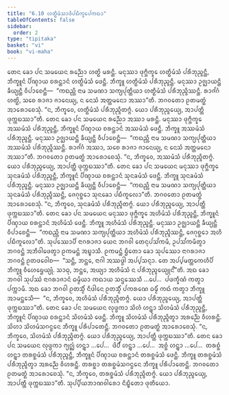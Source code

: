 ```yaml
---
title: "6.10 ᩉᨲ᩠ᨳᩥᨾᩴᩈᩣᨴᩥᨸᨭᩥᨠ᩠ᨡᩮᨸᨠᨳᩣ"
tableOfContents: false
sidebar:
  order: 2
type: "tipitaka"
basket: "vi"
book: "vi-maha"
---
```



<DynamicBreadcrumb />

<Division number="281" book="vi-maha">

<Paragraph number="1271" book="vi-maha">
ᨲᩮᨶ ᨡᩮᩣ ᨸᨶ ᩈᨾᨿᩮᨶ ᩁᨬ᩠ᨬᩮᩣ ᩉᨲ᩠ᨳᩦ ᨾᩁᨶ᩠ᨲᩥ. ᨾᨶᩩᩔᩣ ᨴᩩᨻ᩠ᨽᩥᨠ᩠ᨡᩮ ᩉᨲ᩠ᨳᩥᨾᩴᩈᩴ ᨸᩁᩥᨽᩩᨬ᩠ᨩᨶ᩠ᨲᩥ, ᨽᩥᨠ᩠ᨡᩪᨶᩴ ᨸᩥᨱ᩠ᨯᩣᨿ ᨧᩁᨶ᩠ᨲᩣᨶᩴ ᩉᨲ᩠ᨳᩥᨾᩴᩈᩴ ᨴᩮᨶ᩠ᨲᩥ. ᨽᩥᨠ᩠ᨡᩪ ᩉᨲ᩠ᨳᩥᨾᩴᩈᩴ ᨸᩁᩥᨽᩩᨬ᩠ᨩᨶ᩠ᨲᩥ. ᨾᨶᩩᩔᩣ ᩏᨩ᩠ᨫᩣᨿᨶ᩠ᨲᩥ ᨡᩥᨿ᩠ᨿᨶ᩠ᨲᩥ ᩅᩥᨸᩣᨧᩮᨶ᩠ᨲᩥ—  “ᨠᨳᨬ᩠ᩉᩥ ᨶᩣᨾ ᩈᨾᨱᩣ ᩈᨠ᩠ᨿᨸᩩᨲ᩠ᨲᩥᨿᩣ ᩉᨲ᩠ᨳᩥᨾᩴᩈᩴ ᨸᩁᩥᨽᩩᨬ᩠ᨩᩥᩔᨶ᩠ᨲᩥ. ᩁᩣᨩᩘᨣᩴ ᩉᨲ᩠ᨳᩦ, ᩈᨧᩮ ᩁᩣᨩᩣ ᨩᩣᨶᩮᨿ᩠ᨿ, ᨶ ᨶᩮᩈᩴ ᩋᨲ᩠ᨲᨾᨶᩮᩣ ᩋᩔᩣ”ᨲᩥ. ᨽᨣᩅᨲᩮᩣ ᩑᨲᨾᨲ᩠ᨳᩴ ᩋᩣᩁᩮᩣᨧᩮᩈᩩᩴ. “ᨶ, ᨽᩥᨠ᩠ᨡᩅᩮ, ᩉᨲ᩠ᨳᩥᨾᩴᩈᩴ ᨸᩁᩥᨽᩩᨬ᩠ᨩᩥᨲᨻ᩠ᨻᩴ. ᨿᩮᩣ ᨸᩁᩥᨽᩩᨬ᩠ᨩᩮᨿ᩠ᨿ, ᩋᩣᨸᨲ᩠ᨲᩥ ᨴᩩᨠ᩠ᨠᨭᩔᩣ”ᨲᩥ.
</Paragraph>

<Paragraph number="1272" book="vi-maha">
ᨲᩮᨶ ᨡᩮᩣ ᨸᨶ ᩈᨾᨿᩮᨶ ᩁᨬ᩠ᨬᩮᩣ ᩋᩔᩣ ᨾᩁᨶ᩠ᨲᩥ. ᨾᨶᩩᩔᩣ ᨴᩩᨻ᩠ᨽᩥᨠ᩠ᨡᩮ ᩋᩔᨾᩴᩈᩴ ᨸᩁᩥᨽᩩᨬ᩠ᨩᨶ᩠ᨲᩥ, ᨽᩥᨠ᩠ᨡᩪᨶᩴ ᨸᩥᨱ᩠ᨯᩣᨿ ᨧᩁᨶ᩠ᨲᩣᨶᩴ ᩋᩔᨾᩴᩈᩴ ᨴᩮᨶ᩠ᨲᩥ. ᨽᩥᨠ᩠ᨡᩪ ᩋᩔᨾᩴᩈᩴ ᨸᩁᩥᨽᩩᨬ᩠ᨩᨶ᩠ᨲᩥ. ᨾᨶᩩᩔᩣ ᩏᨩ᩠ᨫᩣᨿᨶ᩠ᨲᩥ ᨡᩥᨿ᩠ᨿᨶ᩠ᨲᩥ ᩅᩥᨸᩣᨧᩮᨶ᩠ᨲᩥ—  “ᨠᨳᨬ᩠ᩉᩥ ᨶᩣᨾ ᩈᨾᨱᩣ ᩈᨠ᩠ᨿᨸᩩᨲ᩠ᨲᩥᨿᩣ ᩋᩔᨾᩴᩈᩴ ᨸᩁᩥᨽᩩᨬ᩠ᨩᩥᩔᨶ᩠ᨲᩥ. ᩁᩣᨩᩘᨣᩴ ᩋᩔᩣ, ᩈᨧᩮ ᩁᩣᨩᩣ ᨩᩣᨶᩮᨿ᩠ᨿ, ᨶ ᨶᩮᩈᩴ ᩋᨲ᩠ᨲᨾᨶᩮᩣ ᩋᩔᩣ”ᨲᩥ. ᨽᨣᩅᨲᩮᩣ ᩑᨲᨾᨲ᩠ᨳᩴ ᩋᩣᩁᩮᩣᨧᩮᩈᩩᩴ. “ᨶ, ᨽᩥᨠ᩠ᨡᩅᩮ, ᩋᩔᨾᩴᩈᩴ ᨸᩁᩥᨽᩩᨬ᩠ᨩᩥᨲᨻ᩠ᨻᩴ. ᨿᩮᩣ ᨸᩁᩥᨽᩩᨬ᩠ᨩᩮᨿ᩠ᨿ, ᩋᩣᨸᨲ᩠ᨲᩥ ᨴᩩᨠ᩠ᨠᨭᩔᩣ”ᨲᩥ.
</Paragraph>

<Paragraph number="1273" book="vi-maha">
ᨲᩮᨶ ᨡᩮᩣ ᨸᨶ ᩈᨾᨿᩮᨶ ᨾᨶᩩᩔᩣ ᨴᩩᨻ᩠ᨽᩥᨠ᩠ᨡᩮ ᩈᩩᨶᨡᨾᩴᩈᩴ ᨸᩁᩥᨽᩩᨬ᩠ᨩᨶ᩠ᨲᩥ, ᨽᩥᨠ᩠ᨡᩪᨶᩴ ᨸᩥᨱ᩠ᨯᩣᨿ ᨧᩁᨶ᩠ᨲᩣᨶᩴ ᩈᩩᨶᨡᨾᩴᩈᩴ ᨴᩮᨶ᩠ᨲᩥ. ᨽᩥᨠ᩠ᨡᩪ ᩈᩩᨶᨡᨾᩴᩈᩴ ᨸᩁᩥᨽᩩᨬ᩠ᨩᨶ᩠ᨲᩥ. ᨾᨶᩩᩔᩣ ᩏᨩ᩠ᨫᩣᨿᨶ᩠ᨲᩥ ᨡᩥᨿ᩠ᨿᨶ᩠ᨲᩥ ᩅᩥᨸᩣᨧᩮᨶ᩠ᨲᩥ—  “ᨠᨳᨬ᩠ᩉᩥ ᨶᩣᨾ ᩈᨾᨱᩣ ᩈᨠ᩠ᨿᨸᩩᨲ᩠ᨲᩥᨿᩣ ᩈᩩᨶᨡᨾᩴᩈᩴ ᨸᩁᩥᨽᩩᨬ᩠ᨩᩥᩔᨶ᩠ᨲᩥ, ᨩᩮᨣᩩᨧ᩠ᨨᩮᩣ ᩈᩩᨶᨡᩮᩣ ᨸᨭᩥᨠᩪᩃᩮᩣ”ᨲᩥ. ᨽᨣᩅᨲᩮᩣ ᩑᨲᨾᨲ᩠ᨳᩴ ᩋᩣᩁᩮᩣᨧᩮᩈᩩᩴ. “ᨶ, ᨽᩥᨠ᩠ᨡᩅᩮ, ᩈᩩᨶᨡᨾᩴᩈᩴ ᨸᩁᩥᨽᩩᨬ᩠ᨩᩥᨲᨻ᩠ᨻᩴ. ᨿᩮᩣ ᨸᩁᩥᨽᩩᨬ᩠ᨩᩮᨿ᩠ᨿ, ᩋᩣᨸᨲ᩠ᨲᩥ ᨴᩩᨠ᩠ᨠᨭᩔᩣ”ᨲᩥ.
</Paragraph>

<Paragraph number="1274" book="vi-maha">
ᨲᩮᨶ ᨡᩮᩣ ᨸᨶ ᩈᨾᨿᩮᨶ ᨾᨶᩩᩔᩣ ᨴᩩᨻ᩠ᨽᩥᨠ᩠ᨡᩮ ᩋᩉᩥᨾᩴᩈᩴ ᨸᩁᩥᨽᩩᨬ᩠ᨩᨶ᩠ᨲᩥ, ᨽᩥᨠ᩠ᨡᩪᨶᩴ ᨸᩥᨱ᩠ᨯᩣᨿ ᨧᩁᨶ᩠ᨲᩣᨶᩴ ᩋᩉᩥᨾᩴᩈᩴ ᨴᩮᨶ᩠ᨲᩥ. ᨽᩥᨠ᩠ᨡᩪ ᩋᩉᩥᨾᩴᩈᩴ ᨸᩁᩥᨽᩩᨬ᩠ᨩᨶ᩠ᨲᩥ. ᨾᨶᩩᩔᩣ ᩏᨩ᩠ᨫᩣᨿᨶ᩠ᨲᩥ ᨡᩥᨿ᩠ᨿᨶ᩠ᨲᩥ ᩅᩥᨸᩣᨧᩮᨶ᩠ᨲᩥ—  “ᨠᨳᨬ᩠ᩉᩥ ᨶᩣᨾ ᩈᨾᨱᩣ ᩈᨠ᩠ᨿᨸᩩᨲ᩠ᨲᩥᨿᩣ ᩋᩉᩥᨾᩴᩈᩴ ᨸᩁᩥᨽᩩᨬ᩠ᨩᩥᩔᨶ᩠ᨲᩥ, ᨩᩮᨣᩩᨧ᩠ᨨᩮᩣ ᩋᩉᩥ ᨸᨭᩥᨠᩪᩃᩮᩣ”ᨲᩥ. ᩈᩩᨸᩔᩮᩣᨸᩥ ᨶᩣᨣᩁᩣᨩᩣ ᨿᩮᨶ ᨽᨣᩅᩤ ᨲᩮᨶᩩᨸᩈᩘᨠᨾᩥ, ᩏᨸᩈᩘᨠᨾᩥᨲ᩠ᩅᩣ ᨽᨣᩅᨶ᩠ᨲᩴ ᩋᨽᩥᩅᩤᨴᩮᨲ᩠ᩅᩣ ᩑᨠᨾᨶ᩠ᨲᩴ ᩋᨭ᩠ᨮᩣᩈᩥ. ᩑᨠᨾᨶ᩠ᨲᩴ ᨮᩥᨲᩮᩣ ᨡᩮᩣ ᩈᩩᨸᩔᩮᩣ ᨶᩣᨣᩁᩣᨩᩣ ᨽᨣᩅᨶ᩠ᨲᩴ ᩑᨲᨴᩅᩮᩤᨧ—  “ᩈᨶ᩠ᨲᩥ, ᨽᨶ᩠ᨲᩮ, ᨶᩣᨣᩤ ᩋᩔᨴ᩠ᨵᩤ ᩋᨸ᩠ᨸᩈᨶ᩠ᨶᩣ. ᨲᩮ ᩋᨸ᩠ᨸᨾᨲ᩠ᨲᨠᩮᩉᩥᨸᩥ ᨽᩥᨠ᩠ᨡᩪ ᩅᩥᩉᩮᨮᩮᨿ᩠ᨿᩩᩴ. ᩈᩣᨵᩩ, ᨽᨶ᩠ᨲᩮ, ᩋᨿ᩠ᨿᩣ ᩋᩉᩥᨾᩴᩈᩴ ᨶ ᨸᩁᩥᨽᩩᨬ᩠ᨩᩮᨿ᩠ᨿᩩᨶ᩺”ᨲᩥ. ᩋᨳ ᨡᩮᩣ ᨽᨣᩅᩤ ᩈᩩᨸᩔᩴ ᨶᩣᨣᩁᩣᨩᩣᨶᩴ ᨵᨾ᩠ᨾᩥᨿᩣ ᨠᨳᩣᨿ ᩈᨶ᩠ᨴᩔᩮᩈᩥ …ᨸᩮ…  ᨸᨴᨠ᩠ᨡᩥᨱᩴ ᨠᨲ᩠ᩅᩣ ᨸᨠ᩠ᨠᩣᨾᩥ. ᩋᨳ ᨡᩮᩣ ᨽᨣᩅᩤ ᩑᨲᩈ᩠ᨾᩥᩴ ᨶᩥᨴᩤᨶᩮ ᩑᨲᩈ᩠ᨾᩥᩴ ᨸᨠᩁᨱᩮ ᨵᨾ᩠ᨾᩥᩴ ᨠᨳᩴ ᨠᨲ᩠ᩅᩣ ᨽᩥᨠ᩠ᨡᩪ ᩋᩣᨾᨶ᩠ᨲᩮᩈᩥ—  “ᨶ, ᨽᩥᨠ᩠ᨡᩅᩮ, ᩋᩉᩥᨾᩴᩈᩴ ᨸᩁᩥᨽᩩᨬ᩠ᨩᩥᨲᨻ᩠ᨻᩴ. ᨿᩮᩣ ᨸᩁᩥᨽᩩᨬ᩠ᨩᩮᨿ᩠ᨿ, ᩋᩣᨸᨲ᩠ᨲᩥ ᨴᩩᨠ᩠ᨠᨭᩔᩣ”ᨲᩥ.
</Paragraph>

<Paragraph number="1275" book="vi-maha">
ᨲᩮᨶ ᨡᩮᩣ ᨸᨶ ᩈᨾᨿᩮᨶ ᩃᩩᨴ᩠ᨴᨠᩣ ᩈᩦᩉᩴ ᩉᨶ᩠ᨲ᩠ᩅᩣ ᩈᩦᩉᨾᩴᩈᩴ ᨸᩁᩥᨽᩩᨬ᩠ᨩᨶ᩠ᨲᩥ, ᨽᩥᨠ᩠ᨡᩪᨶᩴ ᨸᩥᨱ᩠ᨯᩣᨿ ᨧᩁᨶ᩠ᨲᩣᨶᩴ ᩈᩦᩉᨾᩴᩈᩴ ᨴᩮᨶ᩠ᨲᩥ. ᨽᩥᨠ᩠ᨡᩪ ᩈᩦᩉᨾᩴᩈᩴ ᨸᩁᩥᨽᩩᨬ᩠ᨩᩥᨲ᩠ᩅᩣ ᩋᩁᨬ᩠ᨬᩮ ᩅᩥᩉᩁᨶ᩠ᨲᩥ. ᩈᩦᩉᩣ ᩈᩦᩉᨾᩴᩈᨣᨶ᩠ᨵᩮᨶ ᨽᩥᨠ᩠ᨡᩪ ᨸᩁᩥᨸᩣᨲᩮᨶ᩠ᨲᩥ. ᨽᨣᩅᨲᩮᩣ ᩑᨲᨾᨲ᩠ᨳᩴ ᩋᩣᩁᩮᩣᨧᩮᩈᩩᩴ. “ᨶ, ᨽᩥᨠ᩠ᨡᩅᩮ, ᩈᩦᩉᨾᩴᩈᩴ ᨸᩁᩥᨽᩩᨬ᩠ᨩᩥᨲᨻ᩠ᨻᩴ. ᨿᩮᩣ ᨸᩁᩥᨽᩩᨬ᩠ᨩᩮᨿ᩠ᨿ, ᩋᩣᨸᨲ᩠ᨲᩥ ᨴᩩᨠ᩠ᨠᨭᩔᩣ”ᨲᩥ.
</Paragraph>

<Paragraph number="1276" book="vi-maha">
ᨲᩮᨶ ᨡᩮᩣ ᨸᨶ ᩈᨾᨿᩮᨶ ᩃᩩᨴ᩠ᨴᨠᩣ ᨻ᩠ᨿᨣ᩠ᨥᩴ ᩉᨶ᩠ᨲ᩠ᩅᩣ …ᨸᩮ…  ᨴᩦᨸᩥᩴ ᩉᨶ᩠ᨲ᩠ᩅᩣ …ᨸᩮ…  ᩋᨧ᩠ᨨᩴ ᩉᨶ᩠ᨲ᩠ᩅᩣ …ᨸᩮ…  ᨲᩁᨧ᩠ᨨᩴ ᩉᨶ᩠ᨲ᩠ᩅᩣ ᨲᩁᨧ᩠ᨨᨾᩴᩈᩴ ᨸᩁᩥᨽᩩᨬ᩠ᨩᨶ᩠ᨲᩥ, ᨽᩥᨠ᩠ᨡᩪᨶᩴ ᨸᩥᨱ᩠ᨯᩣᨿ ᨧᩁᨶ᩠ᨲᩣᨶᩴ ᨲᩁᨧ᩠ᨨᨾᩴᩈᩴ ᨴᩮᨶ᩠ᨲᩥ. ᨽᩥᨠ᩠ᨡᩪ ᨲᩁᨧ᩠ᨨᨾᩴᩈᩴ ᨸᩁᩥᨽᩩᨬ᩠ᨩᩥᨲ᩠ᩅᩣ ᩋᩁᨬ᩠ᨬᩮ ᩅᩥᩉᩁᨶ᩠ᨲᩥ. ᨲᩁᨧ᩠ᨨᩣ ᨲᩁᨧ᩠ᨨᨾᩴᩈᨣᨶ᩠ᨵᩮᨶ ᨽᩥᨠ᩠ᨡᩪ ᨸᩁᩥᨸᩣᨲᩮᨶ᩠ᨲᩥ. ᨽᨣᩅᨲᩮᩣ ᩑᨲᨾᨲ᩠ᨳᩴ ᩋᩣᩁᩮᩣᨧᩮᩈᩩᩴ. “ᨶ, ᨽᩥᨠ᩠ᨡᩅᩮ, ᨲᩁᨧ᩠ᨨᨾᩴᩈᩴ ᨸᩁᩥᨽᩩᨬ᩠ᨩᩥᨲᨻ᩠ᨻᩴ. ᨿᩮᩣ ᨸᩁᩥᨽᩩᨬ᩠ᨩᩮᨿ᩠ᨿ, ᩋᩣᨸᨲ᩠ᨲᩥ ᨴᩩᨠ᩠ᨠᨭᩔᩣ”ᨲᩥ.

</Paragraph>
</Division>

<Paragraph number="1277" type="center" book="vi-maha">
ᩈᩩᨸ᩠ᨸᩥᨿᨽᩣᨱᩅᩤᩁᩮᩣ ᨶᩥᨭ᩠ᨮᩥᨲᩮᩣ ᨴᩩᨲᩥᨿᩮᩣ.
</Paragraph>